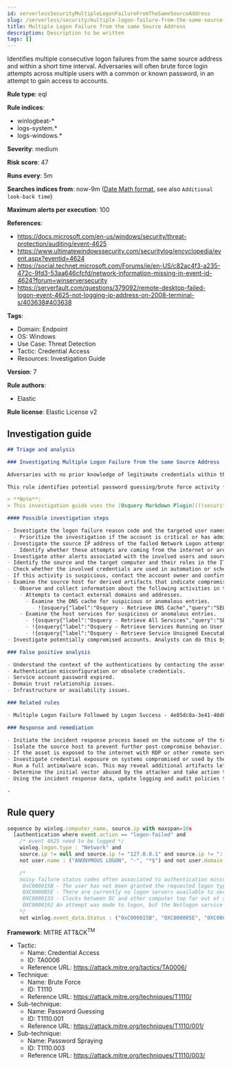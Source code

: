 ```yaml
---
id: serverlessSecurityMultipleLogonFailureFromTheSameSourceAddress
slug: /serverless/security/multiple-logon-failure-from-the-same-source-address
title: Multiple Logon Failure from the same Source Address
description: Description to be written
tags: []
---
```


<div id="multiple-logon-failure-from-the-same-source-address"></div>

Identifies multiple consecutive logon failures from the same source address and within a short time interval. Adversaries will often brute force login attempts across multiple users with a common or known password, in an attempt to gain access to accounts.

**Rule type**: eql

**Rule indices**:

* winlogbeat-*
* logs-system.*
* logs-windows.*

**Severity**: medium

**Risk score**: 47

**Runs every**: 5m

**Searches indices from**: now-9m ([Date Math format](((ref))/common-options.html#date-math), see also <DocLink id="serverlessSecurityRulesUiCreate" section="set-the-rules-schedule">`Additional look-back time`</DocLink>)

**Maximum alerts per execution**: 100

**References**:

* https://docs.microsoft.com/en-us/windows/security/threat-protection/auditing/event-4625
* https://www.ultimatewindowssecurity.com/securitylog/encyclopedia/event.aspx?eventid=4624
* https://social.technet.microsoft.com/Forums/ie/en-US/c82ac4f3-a235-472c-9fd3-53aa646cfcfd/network-information-missing-in-event-id-4624?forum=winserversecurity
* https://serverfault.com/questions/379092/remote-desktop-failed-logon-event-4625-not-logging-ip-address-on-2008-terminal-s/403638#403638

**Tags**:

* Domain: Endpoint
* OS: Windows
* Use Case: Threat Detection
* Tactic: Credential Access
* Resources: Investigation Guide

**Version**: 7

**Rule authors**:

* Elastic

**Rule license**: Elastic License v2

## Investigation guide

```markdown
## Triage and analysis

### Investigating Multiple Logon Failure from the same Source Address

Adversaries with no prior knowledge of legitimate credentials within the system or environment may guess passwords to attempt access to accounts. Without knowledge of the password for an account, an adversary may opt to guess the password using a repetitive or iterative mechanism systematically. More details can be found [here](https://attack.mitre.org/techniques/T1110/001/).

This rule identifies potential password guessing/brute force activity from a single address.

> **Note**:
> This investigation guide uses the [Osquery Markdown Plugin](((security-guide))/invest-guide-run-osquery.html) introduced in Elastic Stack version 8.5.0. Older Elastic Stack versions will display unrendered Markdown in this guide.

#### Possible investigation steps

- Investigate the logon failure reason code and the targeted user names.
  - Prioritize the investigation if the account is critical or has administrative privileges over the domain.
- Investigate the source IP address of the failed Network Logon attempts.
  - Identify whether these attempts are coming from the internet or are internal.
- Investigate other alerts associated with the involved users and source host during the past 48 hours.
- Identify the source and the target computer and their roles in the IT environment.
- Check whether the involved credentials are used in automation or scheduled tasks.
- If this activity is suspicious, contact the account owner and confirm whether they are aware of it.
- Examine the source host for derived artifacts that indicate compromise:
  - Observe and collect information about the following activities in the alert source host:
    - Attempts to contact external domains and addresses.
      - Examine the DNS cache for suspicious or anomalous entries.
        - !{osquery{"label":"Osquery - Retrieve DNS Cache","query":"SELECT * FROM dns_cache"}}
    - Examine the host services for suspicious or anomalous entries.
      - !{osquery{"label":"Osquery - Retrieve All Services","query":"SELECT description, display_name, name, path, pid, service_type, start_type, status, user_account FROM services"}}
      - !{osquery{"label":"Osquery - Retrieve Services Running on User Accounts","query":"SELECT description, display_name, name, path, pid, service_type, start_type, status, user_account FROM services WHERE\nNOT (user_account LIKE '%LocalSystem' OR user_account LIKE '%LocalService' OR user_account LIKE '%NetworkService' OR\nuser_account == null)\n"}}
      - !{osquery{"label":"Osquery - Retrieve Service Unsigned Executables with Virustotal Link","query":"SELECT concat('https://www.virustotal.com/gui/file/', sha1) AS VtLink, name, description, start_type, status, pid,\nservices.path FROM services JOIN authenticode ON services.path = authenticode.path OR services.module_path =\nauthenticode.path JOIN hash ON services.path = hash.path WHERE authenticode.result != 'trusted'\n"}}
- Investigate potentially compromised accounts. Analysts can do this by searching for login events (for example, 4624) to the host which is the source of this activity

### False positive analysis

- Understand the context of the authentications by contacting the asset owners. This activity can be related to a new or existing automation or business process that is in a failing state.
- Authentication misconfiguration or obsolete credentials.
- Service account password expired.
- Domain trust relationship issues.
- Infrastructure or availability issues.

### Related rules

- Multiple Logon Failure Followed by Logon Success - 4e85dc8a-3e41-40d8-bc28-91af7ac6cf60

### Response and remediation

- Initiate the incident response process based on the outcome of the triage.
- Isolate the source host to prevent further post-compromise behavior.
- If the asset is exposed to the internet with RDP or other remote services available, take the necessary measures to restrict access to the asset. If not possible, limit the access via the firewall to only the needed IP addresses. Also, ensure the system uses robust authentication mechanisms and is patched regularly.
- Investigate credential exposure on systems compromised or used by the attacker to ensure all compromised accounts are identified. Reset passwords for these accounts and other potentially compromised credentials, such as email, business systems, and web services.
- Run a full antimalware scan. This may reveal additional artifacts left in the system, persistence mechanisms, and malware components.
- Determine the initial vector abused by the attacker and take action to prevent reinfection through the same vector.
- Using the incident response data, update logging and audit policies to improve the mean time to detect (MTTD) and the mean time to respond (MTTR).

-
```

## Rule query

```js
sequence by winlog.computer_name, source.ip with maxspan=10s
  [authentication where event.action == "logon-failed" and
    /* event 4625 need to be logged */
    winlog.logon.type : "Network" and
    source.ip != null and source.ip != "127.0.0.1" and source.ip != "::1" and
    not user.name : ("ANONYMOUS LOGON", "-", "*$") and not user.domain == "NT AUTHORITY" and

    /*
    noisy failure status codes often associated to authentication misconfiguration :
     0xC000015B - The user has not been granted the requested logon type (also called the logon right) at this machine.
     0XC000005E	- There are currently no logon servers available to service the logon request.
     0XC0000133	- Clocks between DC and other computer too far out of sync.
     0XC0000192	An attempt was made to logon, but the Netlogon service was not started.
    */
    not winlog.event_data.Status : ("0xC000015B", "0XC000005E", "0XC0000133", "0XC0000192")] with runs=10

```

**Framework**: MITRE ATT&CK<sup>TM</sup>

* Tactic:
    * Name: Credential Access
    * ID: TA0006
    * Reference URL: https://attack.mitre.org/tactics/TA0006/
* Technique:
    * Name: Brute Force
    * ID: T1110
    * Reference URL: https://attack.mitre.org/techniques/T1110/
* Sub-technique:
    * Name: Password Guessing
    * ID: T1110.001
    * Reference URL: https://attack.mitre.org/techniques/T1110/001/
* Sub-technique:
    * Name: Password Spraying
    * ID: T1110.003
    * Reference URL: https://attack.mitre.org/techniques/T1110/003/

